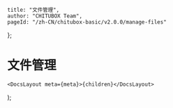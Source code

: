 
	title: "文件管理",
	author: "CHITUBOX Team",
	pageId: "/zh-CN/chitubox-basic/v2.0.0/manage-files"
};

# 文件管理

	<DocsLayout meta={meta}>{children}</DocsLayout>
);
